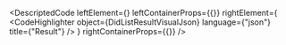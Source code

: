 
<DescriptedCode
  leftElement={<DidListResultDesc />}
  leftContainerProps={{}}
  rightElement={
    <CodeHighlighter
      object={DidListResultVisualJson}
      language={"json"}
      title={"Result"}
    />
  }
  rightContainerProps={{}}
/>
